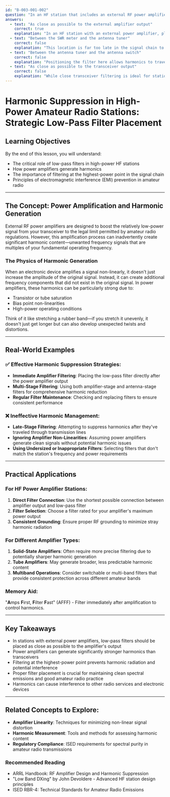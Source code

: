 ```yaml
---
id: "B-003-001-002"
question: "In an HF station that includes an external RF power amplifier, where should a low-pass filter be located?"
answers:
  - text: "As close as possible to the external amplifier output"
    correct: true
    explanation: "In an HF station with an external power amplifier, placing the low-pass filter immediately after the amplifier output is crucial because power amplifiers significantly increase the potential for harmonic generation. At higher power levels, any non-linearities in the amplification process can create strong harmonic signals that must be suppressed before they can radiate through the antenna system. This placement ensures maximum harmonic suppression at the point where the most powerful harmonics are generated."
  - text: "Between the SWR meter and the antenna tuner"
    correct: false
    explanation: "This location is far too late in the signal chain to effectively suppress harmonics. By this point, potentially strong harmonic signals generated by the power amplifier have already traveled through multiple station components and could cause interference or be partially radiated. The SWR meter and antenna tuner might also introduce additional non-linear distortions that would not be filtered."
  - text: "Between the antenna tuner and the antenna switch"
    correct: false
    explanation: "Positioning the filter here allows harmonics to travel through most of the station's high-power components, including the power amplifier and transmission lines. These harmonics could cause interference or be partially radiated before reaching the filter. This location provides minimal protection against harmonic radiation and interference."
  - text: "As close as possible to the transceiver output"
    correct: false
    explanation: "While close transceiver filtering is ideal for stations without an external amplifier, in a station with a power amplifier, this location misses the most significant source of harmonic generation. The power amplifier can create much stronger and more problematic harmonics than the transceiver, so filtering must occur after the amplification stage to be most effective."
---
```


# Harmonic Suppression in High-Power Amateur Radio Stations: Strategic Low-Pass Filter Placement

## Learning Objectives
By the end of this lesson, you will understand:
- The critical role of low-pass filters in high-power HF stations
- How power amplifiers generate harmonics
- The importance of filtering at the highest-power point in the signal chain
- Principles of electromagnetic interference (EMI) prevention in amateur radio

---

## The Concept: Power Amplification and Harmonic Generation

External RF power amplifiers are designed to boost the relatively low-power signal from your transceiver to the legal limit permitted by amateur radio regulations. However, this amplification process can inadvertently create significant harmonic content—unwanted frequency signals that are multiples of your fundamental operating frequency.

### The Physics of Harmonic Generation

When an electronic device amplifies a signal non-linearly, it doesn't just increase the amplitude of the original signal. Instead, it can create additional frequency components that did not exist in the original signal. In power amplifiers, these harmonics can be particularly strong due to:
- Transistor or tube saturation
- Bias point non-linearities
- High-power operating conditions

Think of it like stretching a rubber band—if you stretch it unevenly, it doesn't just get longer but can also develop unexpected twists and distortions.

---

## Real-World Examples

### ✅ Effective Harmonic Suppression Strategies:
- **Immediate Amplifier Filtering**: Placing the low-pass filter directly after the power amplifier output
- **Multi-Stage Filtering**: Using both amplifier-stage and antenna-stage filters for comprehensive harmonic reduction
- **Regular Filter Maintenance**: Checking and replacing filters to ensure consistent performance

### ❌ Ineffective Harmonic Management:
- **Late-Stage Filtering**: Attempting to suppress harmonics after they've traveled through transmission lines
- **Ignoring Amplifier Non-Linearities**: Assuming power amplifiers generate clean signals without potential harmonic issues
- **Using Undersized or Inappropriate Filters**: Selecting filters that don't match the station's frequency and power requirements

---

## Practical Applications

### For HF Power Amplifier Stations:
1. **Direct Filter Connection**: Use the shortest possible connection between amplifier output and low-pass filter
2. **Filter Selection**: Choose a filter rated for your amplifier's maximum power output
3. **Consistent Grounding**: Ensure proper RF grounding to minimize stray harmonic radiation

### For Different Amplifier Types:
1. **Solid-State Amplifiers**: Often require more precise filtering due to potentially sharper harmonic generation
2. **Tube Amplifiers**: May generate broader, less predictable harmonic content
3. **Multiband Operations**: Consider switchable or multi-band filters that provide consistent protection across different amateur bands

### Memory Aid:
"**A**mps **F**irst, **F**ilter **F**ast" (AFFF) - Filter immediately after amplification to control harmonics.

---

## Key Takeaways

- In stations with external power amplifiers, low-pass filters should be placed as close as possible to the amplifier's output
- Power amplifiers can generate significantly stronger harmonics than transceivers
- Filtering at the highest-power point prevents harmonic radiation and potential interference
- Proper filter placement is crucial for maintaining clean spectral emissions and good amateur radio practice
- Harmonics can cause interference to other radio services and electronic devices

---

## Related Concepts to Explore:
- **Amplifier Linearity**: Techniques for minimizing non-linear signal distortion
- **Harmonic Measurement**: Tools and methods for assessing harmonic content
- **Regulatory Compliance**: ISED requirements for spectral purity in amateur radio transmissions

### Recommended Reading
- ARRL Handbook: RF Amplifier Design and Harmonic Suppression
- "Low Band DXing" by John Devoldere - Advanced HF station design principles
- ISED RBR-4: Technical Standards for Amateur Radio Emissions
